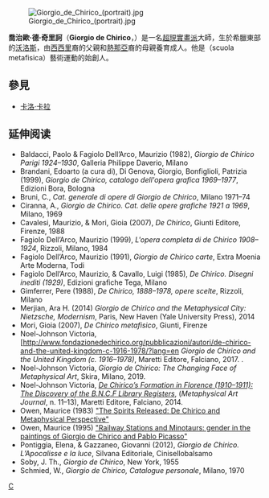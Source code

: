 {{unreferenced|time=2018-08-12T08:13:00+00:00}}
{{expand english}}
{{noteTA
|T = zh-cn:乔治·德·基里科; zh-tw:喬治歐·德·奇里訶;zh-hk:佐治歐·德·奇里訶
|1 = zh:佐治;zh-hans:乔治;zh-hk:佐治;zh-sg:乔治;zh-tw:喬治;zh-cn:乔治
}}

[[File:Giorgio_de_Chirico_(portrait).jpg|thumb]]

'''喬治歐·德·奇里訶'''（'''Giorgio de Chirico'''，{{bd|1888年|7月10日|1978年|11月20日|catIdx=C}}）是一名[[超現實主義|超現實畫派]]大師，生於希臘東部的[[沃洛斯|沃洛斯]]，由[[西西里|西西里]]裔的父親和[[熱那亞|熱那亞]]裔的母親養育成人。他是{{tsl|en|Metaphysical art|形而上派}}（scuola metafisica）藝術運動的始創人。

== 參見 ==
*[[卡洛·卡拉|卡洛·卡拉]]

== 延伸阅读 ==
* Baldacci, Paolo & Fagiolo Dell’Arco, Maurizio (1982), ''Giorgio de Chirico Parigi 1924–1930'', Galleria Philippe Daverio, Milano
* Brandani, Edoarto (a cura di), Di Genova, Giorgio, Bonfiglioli, Patrizia (1999), ''Giorgio de Chirico, catalogo dell'opera grafica 1969–1977'', Edizioni Bora, Bologna
* Bruni, C., ''Cat. generale di opere di Giorgio de Chirico'', Milano 1971–74
* Ciranna, A., ''Giorgio de Chirico. Cat. delle opere grafiche 1921 a 1969'', Milano, 1969
* Cavalesi, Maurizio, & Mori, Gioia (2007), ''De Chirico'', Giunti Editore, Firenze, 1988
* Fagiolo Dell’Arco, Maurizio (1999), ''L'opera completa di de Chirico 1908–1924'', Rizzoli, Milano, 1984
* Fagiolo Dell’Arco, Maurizio (1991), ''Giorgio de Chirico carte'', Extra Moenia Arte Moderna, Todi
* Fagiolo Dell’Arco, Maurizio, & Cavallo, Luigi (1985), ''De Chirico. Disegni inediti (1929)'', Edizioni grafiche Tega, Milano
* Gimferrer, Pere (1988), ''De Chirico, 1888–1978, opere scelte'', Rizzoli, Milano
* Merjian, Ara H. (2014) ''Giorgio de Chirico and the Metaphysical City: Nietzsche, Modernism'', Paris, New Haven (Yale University Press), 2014
* Mori, Gioia (2007), ''De Chirico metafisico'', Giunti, Firenze
* Noel-Johnson Victoria, [http://www.fondazionedechirico.org/pubblicazioni/autori/de-chirico-and-the-united-kingdom-c-1916-1978/?lang=en ''Giorgio de Chirico and the United Kingdom (c. 1916–1978)'', Maretti Editore, Falciano, 2017. {{ISBN|978-88-98855-37-7}}.<!--in external links<ref>[http://www.scuola.rai.it/articoli/il-rapporto-tra-giorgio-de-chirico-e-linghilterra/39267/default.aspx "Il rapporto tra Giorgio de Chirico e l`Inghilterra"]. Rai Scuola. Retrieved 4 August 2019.</ref>-->
* Noel-Johnson Victoria, ''Giorgio de Chirico: The Changing Face of Metaphysical Art'', Skira, Milano, 2019. {{ISBN|8857240584}}
* Noel-Johnson Victoria, [https://web.archive.org/web/20190807082731/http://www.fondazionedechirico.org/wp-content/uploads/10.-Metaphysical-Art-n.11-13_V.Noel-Johnson_2014_ENG.pdf ''De Chirico’s Formation in Florence (1910–1911): The Discovery of the B.N.C.F Library Registers''], (''Metaphysical Art Journal'', n. 11–13), Maretti Editore, Falciano, 2014.
* Owen, Maurice (1983) [http://www.owen-artresearch.uk/custom/artresearch/dechirico/text/spirits_1.html "The Spirits Released: De Chirico and Metaphysical Perspective"] {{Wayback|url=http://www.owen-artresearch.uk/custom/artresearch/dechirico/text/spirits_1.html |date=20210304015316 }}
* Owen, Maurice (1995) [http://www.owen-artresearch.uk/custom/artresearch/dechirico/gender_txt/gender_1.html "Railway Stations and Minotaurs: gender in the paintings of Giorgio de Chirico and Pablo Picasso"] {{Wayback|url=http://www.owen-artresearch.uk/custom/artresearch/dechirico/gender_txt/gender_1.html |date=20220419201628 }}
* Pontiggia, Elena, & Gazzaneo, Giovanni (2012), ''Giorgio de Chirico. L’Apocalisse e la luce'', Silvana Editoriale, Cinisellobalsamo
* Soby, J. Th., ''Giorgio de Chirico'', New York, 1955
* Schmied, W., ''Giorgio de Chirico, Catalogue personale'', Milano, 1970

{{commons|Giorgio de Chirico|乔治·德·基里科}}
{{Authority control}}
{{義大利人小作品}}

[[Category:意大利畫家|C]]